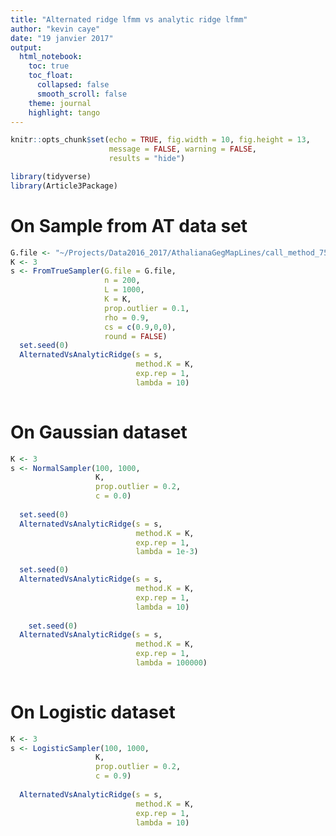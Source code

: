 ```yaml
---
title: "Alternated ridge lfmm vs analytic ridge lfmm"
author: "kevin caye"
date: "19 janvier 2017"
output: 
  html_notebook:
    toc: true
    toc_float:
      collapsed: false
      smooth_scroll: false
    theme: journal
    highlight: tango
---
```


```r
knitr::opts_chunk$set(echo = TRUE, fig.width = 10, fig.height = 13, 
                      message = FALSE, warning = FALSE,
                      results = "hide")
```

```r
library(tidyverse)
library(Article3Package)
```

# On Sample from AT data set

```r
G.file <- "~/Projects/Data2016_2017/AthalianaGegMapLines/call_method_75/call_method_75_TAIR9.G.rds"
K <- 3
s <- FromTrueSampler(G.file = G.file,
                     n = 200,
                     L = 1000,
                     K = K,
                     prop.outlier = 0.1,
                     rho = 0.9,
                     cs = c(0.9,0,0),
                     round = FALSE) 
  set.seed(0)
  AlternatedVsAnalyticRidge(s = s,
                            method.K = K,
                            exp.rep = 1,
                            lambda = 10)
  
```

# On Gaussian dataset

```r

K <- 3
s <- NormalSampler(100, 1000, 
                   K,
                   prop.outlier = 0.2,
                   c = 0.0)
  
  set.seed(0)
  AlternatedVsAnalyticRidge(s = s,
                            method.K = K,
                            exp.rep = 1,
                            lambda = 1e-3)

  set.seed(0)
  AlternatedVsAnalyticRidge(s = s,
                            method.K = K,
                            exp.rep = 1,
                            lambda = 10)
  
    set.seed(0)
  AlternatedVsAnalyticRidge(s = s,
                            method.K = K,
                            exp.rep = 1,
                            lambda = 100000)
  
```

# On Logistic dataset

```r

K <- 3
s <- LogisticSampler(100, 1000, 
                   K,
                   prop.outlier = 0.2,
                   c = 0.9)
  
  AlternatedVsAnalyticRidge(s = s,
                            method.K = K,
                            exp.rep = 1,
                            lambda = 10)
  
```


